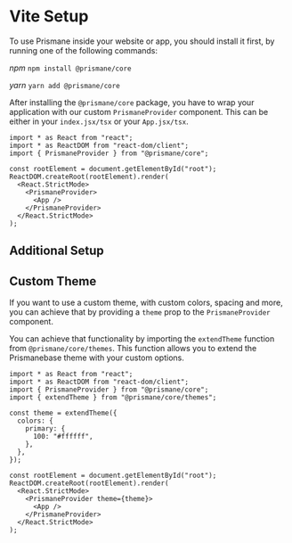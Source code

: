 # Vite Setup

To use Prismane inside your website or app, you should install it first, by running one of the following commands:

_npm_
`npm install @prismane/core`

_yarn_
`yarn add @prismane/core`

After installing the `@prismane/core` package, you have to wrap your application with our custom `PrismaneProvider` component. This can be either in your `index.jsx/tsx` or your `App.jsx/tsx`.

```tsx
import * as React from "react";
import * as ReactDOM from "react-dom/client";
import { PrismaneProvider } from "@prismane/core";

const rootElement = document.getElementById("root");
ReactDOM.createRoot(rootElement).render(
  <React.StrictMode>
    <PrismaneProvider>
      <App />
    </PrismaneProvider>
  </React.StrictMode>
);
```

## Additional Setup

## Custom Theme

If you want to use a custom theme, with custom colors, spacing and more, you can achieve that by providing a `theme` prop to the `PrismaneProvider` component.

You can achieve that functionality by importing the `extendTheme` function from `@prismane/core/themes`. This function allows you to extend the Prismanebase theme with your custom options.

```tsx
import * as React from "react";
import * as ReactDOM from "react-dom/client";
import { PrismaneProvider } from "@prismane/core";
import { extendTheme } from "@prismane/core/themes";

const theme = extendTheme({
  colors: {
    primary: {
      100: "#ffffff",
    },
  },
});

const rootElement = document.getElementById("root");
ReactDOM.createRoot(rootElement).render(
  <React.StrictMode>
    <PrismaneProvider theme={theme}>
      <App />
    </PrismaneProvider>
  </React.StrictMode>
);
```
